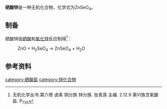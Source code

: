 {{chembox
| Name = 硒酸锌
|CustomizedImage=[[File:Zn2+.svg|File:Zn2+.svg]][[File:Selenate.png|79px]]
| IUPACName = 硒酸锌(II)
| OtherNames = 
| Section1 = {{Chembox Identifiers
| SMILES = 
| CASNo = 13597-54-1
| CASNo_Ref = {{cascite|correct|CAS}}
| ChemSpiderID = 
| RTECS = 
  }}
| Section2 = {{Chembox Properties
| Formula = ZnSeO<sub>4</sub>
| MolarMass = 208.345
| Appearance = 
| Density =
| Solubility = 
| MeltingPt = 
| BoilingPt = 
| pKa = 
| RefractIndex = 
  }}
| Section3 = {{Chembox Structure
| MolShape = 
| CrystalStruct =
| Dipole =
  }}
| Section7 = {{Chembox Hazards
| ExternalMSDS =
| MainHazards = 
| NFPA-H = 
| NFPA-R =  | Other=
| NFPA-F = 
| RPhrases = 
| SPhrases = 
  }}
| Section8 = {{Chembox Related
| OtherAnions = [[亚硒酸锌|亚硒酸锌]]<br />[[硫酸锌|硫酸锌]]
| OtherCations = [[硒酸铜|硒酸铜]]
| OtherCpds = 
  }}
}}
'''硒酸锌'''是一种无机化合物，化学式为ZnSeO<sub>4</sub>。

==制备==
硒酸锌由[[硒酸|硒酸]]和[[氧化锌|氧化锌]]反应制得<ref name=wc6>无机化学丛书.第六卷 卤素 铜分族 锌分族. 张青莲 主编. 2.12.9 第Ⅵ族含氧酸盐. P<sub>735</sub></ref>：
: ZnO + H<sub>2</sub>SeO<sub>4</sub> → ZnSeO<sub>4</sub> + H<sub>2</sub>O

==参考资料==
{{reflist}}

[[category:硒酸盐|category:硒酸盐]]
[[category:锌化合物|category:锌化合物]]